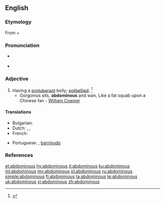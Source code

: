 ==English==

===Etymology===
From {{etyl|la|en}} {{term|abdomin-||abdomen|lang=la}} + {{term|-ous|lang=en}}

===Pronunciation===
* {{a|RP}} {{IPA|/æbˈdɒm.ə.nəs/|lang=en}}
* {{a|US}} {{IPA|/æbˈdɑm.ə.nəs/|lang=en}}

===Adjective===
{{en-adj}}

# Having a [[protuberant]] belly; [[potbellied]]. {{defdate|Mid 17<sup>th</sup> century.}}<ref>{{R:SOED5|page=3}}</ref>
#* Gorgonius sits, '''abdominous''' and wan, Like a fat squab upon a Chinese fan - [[w:William Cowper|William Cowper]]

====Translations====
{{trans-top|pot-bellied}}
* Bulgarian: {{t|bg|шкембелия}}
* Dutch: {{t+|nl|gezet}}, {{t+|nl|corpulent}}, {{t|nl|dikbuikig}}
* French: {{t+|fr|ventru|m}}
{{trans-mid}}
* Portuguese: {{t+|pt|abdominal}}, {{qualifier|figuratively}} [[barrigudo]]
{{trans-bottom}}

===References===
<references/>

[[et:abdominous]]
[[hy:abdominous]]
[[it:abdominous]]
[[ku:abdominous]]
[[ml:abdominous]]
[[my:abdominous]]
[[pl:abdominous]]
[[ru:abdominous]]
[[simple:abdominous]]
[[fi:abdominous]]
[[ta:abdominous]]
[[te:abdominous]]
[[uk:abdominous]]
[[vi:abdominous]]
[[zh:abdominous]]